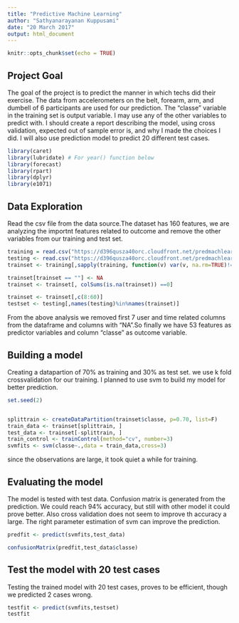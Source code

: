 ```yaml
---
title: "Predictive Machine Learning"
author: "Sathyanarayanan Kuppusami"
date: "20 March 2017"
output: html_document
---
```


```r
knitr::opts_chunk$set(echo = TRUE)
```

## Project Goal

The goal of the project is to predict the manner in which techs did their exercise. The data from accelerometers on the belt, forearm, arm, and dumbell of 6 participants are used for our prediction. The "classe" variable in the training set is output variable. I may use any of the other variables to predict with. I should create a report describing the model, using cross validation, expected out of sample error is, and why I made the choices I did. I will also use  prediction model to predict 20 different test cases. 

```r
library(caret)
library(lubridate) # For year() function below
library(forecast)
library(rpart)
library(dplyr)
library(e1071)
```

## Data Exploration

Read the csv file from the data source.The dataset has 160 features, we are analyzing the importnt features related to outcome and remove the other variables from our training and test set.

```r
training = read.csv("https://d396qusza40orc.cloudfront.net/predmachlearn/pml-training.csv")
testing <- read.csv("https://d396qusza40orc.cloudfront.net/predmachlearn/pml-testing.csv")
trainset <- training[,sapply(training, function(v) var(v, na.rm=TRUE)!=0)]

trainset[trainset == ""] <- NA
trainset <- trainset[, colSums(is.na(trainset)) ==0]

trainset <- trainset[,c(8:60)]
testset <- testing[,names(testing)%in%names(trainset)]
```

From the above analysis we removed first 7 user and time related columns from the dataframe and columns with "NA".So finally we have 53 features as predictor variables and column "classe" as outcome variable.

## Building a model

Creating a datapartion of 70% as training and 30% as test set. we use k fold crossvalidation for our training. I planned to use svm to build my model for better prediction.

```r

set.seed(2)


splittrain <- createDataPartition(trainset$classe, p=0.70, list=F)
train_data <- trainset[splittrain, ]
test_data <- trainset[-splittrain, ]
train_control <- trainControl(method="cv", number=3)
svmfits <- svm(classe~.,data = train_data,cross=3)

```

since the observations are large, it took quiet a while for training.

## Evaluating the model

The model is tested with test data. Confusion matrix is generated from the prediction. We could reach 94% accuracy, but still with other model it could prove better. Also cross validation does not seem to improve th accuracy a large. The right parameter estimation of svm can improve the prediction.

```r

predfit <- predict(svmfits,test_data)

confusionMatrix(predfit,test_data$classe)


```

## Test the model with 20 test cases

Testing the trained model with 20 test cases, proves to be efficient, though we predicted 2 cases wrong.

```r

testfit <- predict(svmfits,testset)
testfit

```



